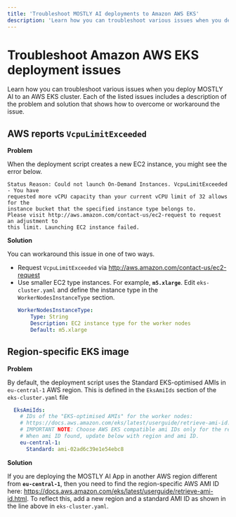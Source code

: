 ```yaml
---
title: 'Troubleshoot MOSTLY AI deployments to Amazon AWS EKS'
description: 'Learn how you can troubleshoot various issues when you deploy MOSTLY AI to an Amazon AWS EKS cluster.'
---
```


# Troubleshoot Amazon AWS EKS deployment issues

Learn how you can troubleshoot various issues when you deploy MOSTLY AI to an AWS EKS cluster. Each of the listed issues includes a description of the problem and solution that shows how to overcome or workaround the issue.

## AWS reports `VcpuLimitExceeded`

**Problem**

When the deployment script creates a new EC2 instance, you might see the error below.

```
Status Reason: Could not launch On-Demand Instances. VcpuLimitExceeded - You have
requested more vCPU capacity than your current vCPU limit of 32 allows for the
instance bucket that the specified instance type belongs to.
Please visit http://aws.amazon.com/contact-us/ec2-request to request an adjustment to
this limit. Launching EC2 instance failed.
```

**Solution**

You can workaround this issue in one of two ways.

* Request `VcpuLimitExceeded` via http://aws.amazon.com/contact-us/ec2-request
* Use smaller EC2 type instances. For example, **`m5.xlarge`**. Edit `eks-cluster.yaml` and define the instance type in the `WorkerNodesInstanceType` section.
    ```yaml {4}
    WorkerNodesInstanceType:
        Type: String
        Description: EC2 instance type for the worker nodes
        Default: m5.xlarge
    ```

## Region-specific EKS image

**Problem**

By default, the deployment script uses the Standard EKS-optimised AMIs in `eu-central-1` AWS region. This is defined in the `EksAmiIds` section of the `eks-cluster.yaml` file

```yaml filename=eks-cluster.yaml {7}
  EksAmiIds:
    # IDs of the "EKS-optimised AMIs" for the worker nodes:
    # https://docs.aws.amazon.com/eks/latest/userguide/retrieve-ami-id.html
    # IMPORTANT NOTE: Choose AWS EKS compatible ami IDs only for the region where you are creating the cluster and it's verion (1.27) in our case.
    # When ami ID found, update below with region and ami ID.
    eu-central-1:
      Standard: ami-02ad6c39e1e54ebc8
```

**Solution**

If you are deploying the MOSTLY AI App in another AWS region different from **`eu-central-1`**, then you need to find the region-specific AWS AMI ID here: https://docs.aws.amazon.com/eks/latest/userguide/retrieve-ami-id.html. To reflect this, add a new region and a standard AMI ID as shown in the line above in `eks-cluster.yaml`.
